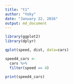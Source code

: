 ```yaml
---
title: "t1"
author: "Yoky"
date: "January 22, 2016"
output: md_document
---
```


```r
library(ggplot2)
library(dplyr)
```

```r
qplot(speed, dist, data=cars)
```

```r
speed4_cars <-
  cars %>%
  filter(speed == 4)

print(speed4_cars)
```

